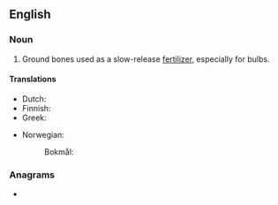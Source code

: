 {{also|bonemeal|bone-meal}}
==English==

===Noun===
{{en-noun|~}}

# Ground bones used as a slow-release [[fertilizer]], especially for bulbs.

====Translations====
{{trans-top|ground bones used as a slow-release fertilizer}}
* Dutch: {{t|nl|beendermeel|n}}
* Finnish: {{t|fi|luujauho}}
* Greek: {{t+|el|οστεάλευρο|n|sc=Grek}}
{{trans-mid}}
* Norwegian:
*: Bokmål: {{t|nb|beinmel|n}}
{{trans-bottom}}

===Anagrams===
* {{anagrams|en|mole bean}}